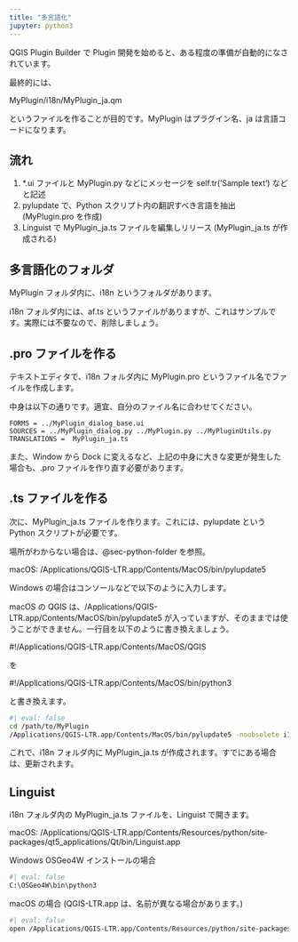 ```yaml
---
title: "多言語化"
jupyter: python3
---
```


QGIS Plugin Builder で Plugin 開発を始めると、ある程度の準備が自動的になされています。

最終的には、

MyPlugin/i18n/MyPlugin_ja.qm

というファイルを作ることが目的です。MyPlugin はプラグイン名、ja は言語コードになります。

## 流れ

1. *.ui ファイルと MyPlugin.py などにメッセージを self.tr('Sample text') などと記述
2. pylupdate で、Python スクリプト内の翻訳すべき言語を抽出 (MyPlugin.pro を作成)
3. Linguist で MyPlugin_ja.ts ファイルを編集しリリース (MyPlugin_ja.ts が作成される)

## 多言語化のフォルダ {#sec-m18n-folder}

MyPlugin フォルダ内に、i18n というフォルダがあります。

i18n フォルダ内には、af.ts というファイルがありますが、これはサンプルです。実際には不要なので、削除しましょう。

## .pro ファイルを作る

テキストエディタで、i18n フォルダ内に MyPlugin.pro というファイル名でファイルを作成します。

中身は以下の通りです。適宜、自分のファイル名に合わせてください。

```
FORMS = ../MyPlugin_dialog_base.ui
SOURCES = ../MyPlugin_dialog.py ../MyPlugin.py ../MyPluginUtils.py
TRANSLATIONS =  MyPlugin_ja.ts
```

また、Window から Dock に変えるなど、上記の中身に大きな変更が発生した場合も、.pro ファイルを作り直す必要があります。

## .ts ファイルを作る

次に、MyPlugin_ja.ts ファイルを作ります。これには、pylupdate という Python スクリプトが必要です。

場所がわからない場合は、@sec-python-folder を参照。

macOS: /Applications/QGIS-LTR.app/Contents/MacOS/bin/pylupdate5

Windows の場合はコンソールなどで以下のように入力します。

macOS の QGIS は、/Applications/QGIS-LTR.app/Contents/MacOS/bin/pylupdate5 が入っていますが、そのままでは使うことができません。一行目を以下のように書き換えましょう。

#!/Applications/QGIS-LTR.app/Contents/MacOS/QGIS

を

#!/Applications/QGIS-LTR.app/Contents/MacOS/bin/python3

と書き換えます。

```bash
#| eval: false
cd /path/to/MyPlugin
/Applications/QGIS-LTR.app/Contents/MacOS/bin/pylupdate5 -noobsolete i18n/jpdata.pro
```

これで、i18n フォルダ内に MyPlugin_ja.ts が作成されます。すでにある場合は、更新されます。


## Linguist

i18n フォルダ内の MyPlugin_ja.ts ファイルを、Linguist で開きます。

macOS: /Applications/QGIS-LTR.app/Contents/Resources/python/site-packages/qt5_applications/Qt/bin/Linguist.app

Windows OSGeo4W インストールの場合

```bash
#| eval: false
C:\OSGeo4W\bin\python3
```

macOS の場合 (QGIS-LTR.app は、名前が異なる場合があります。)

```bash
#| eval: false
open /Applications/QGIS-LTR.app/Contents/Resources/python/site-packages/qt5_applications/Qt/bin/Linguist.app
```




